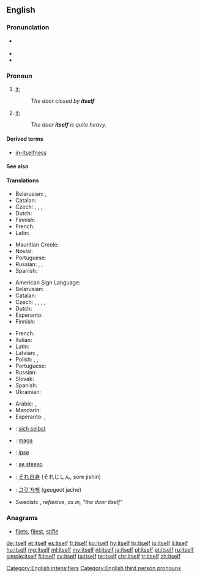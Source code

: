 ==English==

===Pronunciation===
* {{a|UK}} {{IPA|/ˈɪtsɛlf/|lang=en}}
* {{audio|en-us-itself.ogg|Audio (US)|lang=en}}
* {{rhymes|ɛlf|lang=en}}

===Pronoun===
{{en-pron|desc=the third person singular, neuter, personal pronoun|the reflexive form of|it|masculine|himself|feminine|herself|plural|themselves}}

# {{context|reflexive|lang=en}} [[it]]; {{non-gloss definition|A thing as the object of a verb or preposition that also appears as the subject}}
#: ''The door closed by '''itself'''''
# {{context|emphatic|lang=en}} [[it]]; {{non-gloss definition|used to intensify the subject, especially to emphasize that it is the only participant in the predicate}}
#: ''The door '''itself''' is quite heavy.''

====Derived terms====
* [[in-itselfness]]

====See also====
{{English personal pronouns}}

====Translations====
{{trans-top|(reflexive) it}}
* Belarusian: {{t|be|сябе́}}, {{t|be|-цца}} {{qualifier|verb ending}}
* Catalan: {{t+|ca|es}}
* Czech: {{t+|cs|sám}}, {{t+|cs|se}}, {{t+|cs|sebe}}, {{t|cs|[[sám]] [[sebe]]}}
* Dutch: {{t+|nl|zichzelf}}
* Finnish: {{t+|fi|itsensä}}
* French: {{t+|fr|se}}
* Latin: {{t|la|ipsum}}
{{trans-mid}}
* Mauritian Creole: {{t|mfe|limem}}
* Novial: {{t|nov|se}}
* Portuguese: {{t+|pt|se}}
* Russian: {{t+|ru|-ся}}, {{t+|ru|себя́}}, {{t|ru|[[сам]] [[себя́]]}}
* Spanish: {{t+|es|se}}
{{trans-bottom}}

{{trans-top|(emphatic) it}}
* American Sign Language: {{t|ase|A@Chesthigh SmallFrontandback}}
* Belarusian: {{t|be|[[яно́]] [[сам|само́]]|n}}
* Catalan: {{t|ca|mateix}}
* Czech: {{t+|cs|sám}}, {{t|cs|samotný}}, {{t|cs|o sobě}}, {{t|cs|sám o sobě}}, {{t|cs|jako takový}}
* Dutch: {{t+|nl|zelf}}
* Esperanto: {{t+|eo|mem}}
* Finnish: {{t+|fi|itse}}
{{trans-mid}}
* French: {{t+|fr|soi-même}}
* Italian: {{t|it|se stesso|m}}
* Latin: {{t|la|ipsum}}
* Latvian: {{t|lv|viņš pats|m}}, {{t|lv|viņa pati|f}}
* Polish: {{t+|pl|sam|m}}, {{t+|pl|samo|n}}, {{t+|pl|sama|f}}
* Portuguese: {{t|pt|si mesmo}}
* Russian: {{t|ru|[[оно́]] [[сам|само́]]}}
* Slovak: {{t|sk|ono samo|n}}
* Spanish: {{t|es|sí mismo}}
* Ukrainian: {{t|uk|[[воно́]] [[сам|само́]]|n}}
{{trans-bottom}}

{{checktrans-top}}
* Arabic: {{l|ar|نفسه}} {{IPAchar|(nafsáhu)}} {{g|m}}, {{t-check|ar|نفسها|tr=nafsúha|f}}
* Mandarin: {{t+check|cmn|它本身|tr=tā běn shēn}}
* Esperanto: {{t+check|eo|si}}, {{t+check|eo|mem}}
* {{ttbc|de}}: [[sich selbst]]
* {{ttbc|hu}}: [[maga]]
{{trans-mid}}
* {{ttbc|ia}}: [[ipse]]
* {{ttbc|it}}: [[se stesso]]
* {{ttbc|ja}}: [[それ自身]] (それじしん, sore jishin)
* {{ttbc|ko}}: [[그것 자체]] (geugeot jache)
* Swedish: {{t+check|sv|sig}}, {{t-check|sv|sig själv}} ''reflexive'', {{t-check|sv|i sig}} ''as in, "the door itself"''
{{trans-bottom}}

===Anagrams===
* [[filets#English|filets]], [[fliest#English|fliest]], [[stifle#English|stifle]]

[[Category:English intensifiers]]
[[Category:English third person pronouns]]

[[de:itself]]
[[et:itself]]
[[es:itself]]
[[fr:itself]]
[[ko:itself]]
[[hy:itself]]
[[hr:itself]]
[[io:itself]]
[[li:itself]]
[[hu:itself]]
[[mg:itself]]
[[ml:itself]]
[[my:itself]]
[[nl:itself]]
[[ja:itself]]
[[pl:itself]]
[[pt:itself]]
[[ru:itself]]
[[simple:itself]]
[[fi:itself]]
[[sv:itself]]
[[ta:itself]]
[[te:itself]]
[[chr:itself]]
[[tr:itself]]
[[zh:itself]]